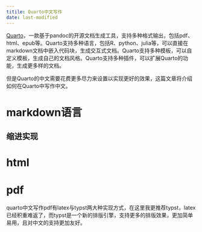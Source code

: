 ```yaml
---
titile: Quarto中文写作
date: last-modified
---
```


[Quarto](https://quarto.org/docs/guide/)，一款基于pandoc的开源文档生成工具，支持多种格式输出，包括pdf、html、epub等。Quarto支持多种语言，包括R、python、julia等，可以直接在markdown文档中嵌入代码块，生成交互式文档。Quarto支持多种模板，可以自定义模板，生成自己的文档风格。Quarto支持多种插件，可以扩展Quarto的功能，生成更多样的文档。

但是Quarto的中文需要花费更多尽力来设置以实现更好的效果，这篇文章将介绍如何在Quarto中写作中文。


# markdown语言

## 缩进实现

# html

# pdf

quarto中文写作pdf有latex与typst两大种实现方式，在这里我更推荐typst，latex已经积重难返了，而typst是一个新的排版引擎，支持更多的排版效果，更加简单易用，且对中文的支持更加友好。
